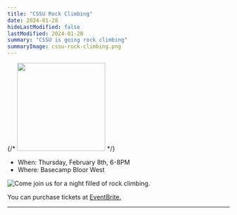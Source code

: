 ```yaml
---
title: "CSSU Rock Climbing"
date: 2024-01-28
hideLastModified: false
lastModified: 2024-01-28
summary: "CSSU is going rock climbing"
summaryImage: cssu-rock-climbing.png
---
```


{/* <img src="board-games.png" width="200"> */}

- When: Thursday, February 8th, 6-8PM 
- Where: Basecamp Bloor West

![Come join us for a night filled of rock climbing. ](../rock-climbing/cssu-rock-climbing.png)

You can purchase tickets at [EventBrite.](https://www.eventbrite.com/e/cssu-rock-climbing-tickets-797862096007)

---